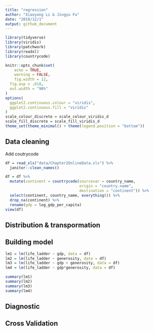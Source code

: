 ```yaml
---
title: "regression"
author: "Xiaoyang Li & Jingyu Fu"
date: "2019/12/1"
output: github_document
---
```


```r
library(tidyverse)
library(viridis)
library(patchwork)
library(readxl)
library(countrycode)

knitr::opts_chunk$set(
	echo = TRUE,
	warning = FALSE,
	fig.width = 12, 
  fig.asp = .618,
  out.width = "90%"
)
options(
  ggplot2.continuous.colour = "viridis",
  ggplot2.continuous.fill = "viridis"
)
scale_colour_discrete = scale_colour_viridis_d
scale_fill_discrete = scale_fill_viridis_d
theme_set(theme_minimal() + theme(legend.position = "bottom"))
```

## Data cleaning 
Add coutrycode
```r
df = read_xls("data/Chapter2OnlineData.xls") %>% 
  janitor::clean_names()

df = df %>% 
  mutate(continent = countrycode(sourcevar = country_name,
                                 origin = "country.name",
                                 destination = "continent")) %>% 
  select(continent, country_name, everything()) %>% 
  drop_na(continent) %>% 
  rename(gdp = log_gdp_per_capita)
view(df)
```

## Distribution & transpormation


## Building model
```r
lm1 = lm(life_ladder ~ gdp, data = df)
lm2 = lm(life_ladder ~ generosity, data = df)
lm3 = lm(life_ladder ~ gdp + generosity, data = df)
lm4 = lm(life_ladder ~ gdp*generosity, data = df)
```

```r
summary(lm1)
summary(lm2)
summary(lm3)
summary(lm4)
```

## Diagnostic

## Cross Validation

